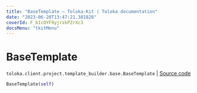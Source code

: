 ```yaml
---
title: "BaseTemplate — Toloka-Kit | Toloka documentation"
date: "2023-06-20T13:47:21.381828"
coverId: F_bIcOYF9yjrxkPZrXc3
docsMenu: "tkitMenu"
---
```


# BaseTemplate

`toloka.client.project.template_builder.base.BaseTemplate` | [Source code](https://github.com/Toloka/toloka-kit/blob/v1.2.0/src/client/project/template_builder/base.py#L117)

```python
BaseTemplate(self)
```